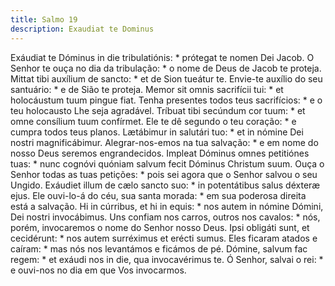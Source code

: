 ```yaml
---
title: Salmo 19
description: Exaudiat te Dominus
---
```


<div class="side-by-side not-content">
  <span class="text-justify">
    Exáudiat te Dóminus in die tribulatiónis: * prótegat te nomen Dei Jacob.
  </span>
  <span class="text-justify">
    O Senhor te ouça no dia da tribulação: * o nome de Deus de Jacob te proteja.
  </span>
  <span class="text-justify">
    Mittat tibi auxílium de sancto: * et de Sion tueátur te.
  </span>
  <span class="text-justify">
    Envie-te auxílio do seu santuário: * e de Sião te proteja.
  </span>
  <span class="text-justify">
    Memor sit omnis sacrifícii tui: * et holocáustum tuum pingue fiat.
  </span>
  <span class="text-justify">
    Tenha presentes todos teus sacrifícios: * e o teu holocausto Lhe seja
    agradável.
  </span>
  <span class="text-justify">
    Tríbuat tibi secúndum cor tuum: * et omne consílium tuum confírmet.
  </span>
  <span class="text-justify">
    Ele te dê segundo o teu coração: * e cumpra todos teus planos.
  </span>
  <span class="text-justify">
    Lætábimur in salutári tuo: * et in nómine Dei nostri magnificábimur.
  </span>
  <span class="text-justify">
    Alegrar-nos-emos na tua salvação: * e em nome do nosso Deus seremos
    engrandecidos.
  </span>
  <span class="text-justify">
    Impleat Dóminus omnes petitiónes tuas: * nunc cognóvi quóniam salvum fecit
    Dóminus Christum suum.
  </span>
  <span class="text-justify">
    Ouça o Senhor todas as tuas petições: * pois sei agora que o Senhor salvou o
    seu Ungido.
  </span>
  <span class="text-justify">
    Exáudiet illum de cælo sancto suo: * in potentátibus salus déxteræ ejus.
  </span>
  <span class="text-justify">
    Ele ouvi-lo-á do céu, sua santa morada: * em sua poderosa direita está a
    salvação.
  </span>
  <span class="text-justify">
    Hi in cúrribus, et hi in equis: * nos autem in nómine Dómini, Dei nostri
    invocábimus.
  </span>
  <span class="text-justify">
    Uns confiam nos carros, outros nos cavalos: * nós, porém, invocaremos o nome
    do Senhor nosso Deus.
  </span>
  <span class="text-justify">
    Ipsi obligáti sunt, et cecidérunt: * nos autem surréximus et erécti sumus.
  </span>
  <span class="text-justify">
    Eles ficaram atados e caíram: * mas nós nos levantámos e ficámos de pé.
  </span>
  <span class="text-justify">
    Dómine, salvum fac regem: * et exáudi nos in die, qua invocavérimus te.
  </span>
  <span class="text-justify">
    Ó Senhor, salvai o rei: * e ouvi-nos no dia em que Vos invocarmos.
  </span>
</div>
